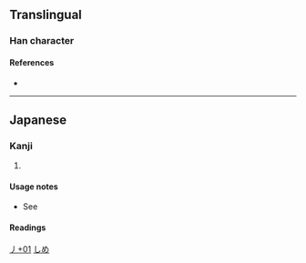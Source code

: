 {{also|メ}}
{{character info}}
==Translingual==

===Han character===
{{Han char|rn=4|rad=丿|as=01|sn=2|four=|canj=KU,XXKU|ids=⿻㇢丶}}

====References====
* {{Han ref|kx=0081.181|dkj=00116|hdz=10049.051|uh=4E44|ud=19968}}

----

==Japanese==

===Kanji===
{{ja-kanji|grade=uc|rs=丿01}}

# {{lb|ja|uncommon}} {{alt form|ja|〆}}

====Usage notes====
* See {{pedia|lang=ja|〆#符号位置}}

====Readings====
{{ja-readings
|kun=しめ-, して-
}}

[[Category:Japanese-only CJKV Characters|丿+01]]

[[Category:Japanese symbols|しめ]]